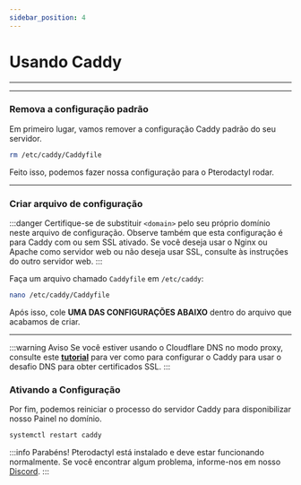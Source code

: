 ```yaml
---
sidebar_position: 4
---
```


# Usando Caddy

***


***

### Remova a configuração padrão

Em primeiro lugar, vamos remover a configuração Caddy padrão do seu servidor.

```bash
rm /etc/caddy/Caddyfile
```

Feito isso, podemos fazer nossa configuração para o Pterodactyl rodar.

***

### Criar arquivo de configuração

:::danger
Certifique-se de substituir `<domain>` pelo seu próprio domínio neste arquivo de configuração.
Observe também que esta configuração é para Caddy com ou sem SSL ativado.
Se você deseja usar o Nginx ou Apache como servidor web ou não deseja usar SSL, consulte
às instruções do outro servidor web.
:::

Faça um arquivo chamado `Caddyfile` em `/etc/caddy`:

```bash
nano /etc/caddy/Caddyfile
```

Após isso, cole **UMA DAS CONFIGURAÇÕES ABAIXO** dentro do arquivo que acabamos de criar.

<Tabs>
  <TabItem value="Caddy-ssl" label="Com SSL">
    <CaddySSL/>
  </TabItem>
  <TabItem value="Caddy-nossl" label="Sem SSL">
    <CaddyNoSSL/>
  </TabItem>
</Tabs>

***

:::warning Aviso
Se você estiver usando o Cloudflare DNS no modo proxy, consulte este [**tutorial**](https://pterodactyl.io/tutorials/creating_ssl_certificates.html#method-3:-caddy-(using-cloudflare-api)) para ver como para configurar o Caddy para usar o desafio DNS para obter certificados SSL.
:::

### Ativando a Configuração

Por fim, podemos reiniciar o processo do servidor Caddy para disponibilizar nosso Painel no domínio.
```bash
systemctl restart caddy
```

:::info Parabéns!
Pterodactyl está instalado e deve estar funcionando normalmente.
Se você encontrar algum problema, informe-nos em nosso [Discord](https://discord.gg/8r7n7mU33R).
:::
